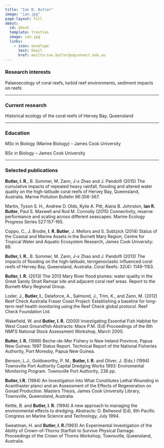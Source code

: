 ```yaml
---
title: "Ian R. Butler"
image: "ian.jpg"
page-layout: full
about:
  id: about
  template: trestles
  image: ian.jpg
  links:
    - icon: envelope
      text: Email
      href: mailto:ian.butler@uqconnect.edu.au
---
```


### Research interests

Palaeoecology of coral reefs, turbid reef environments, sediment impacts on reefs

---

### Current research

Historical ecology of the coral reefs of Hervey Bay, Queensland

---

### Education

MSc in Biology (Marine Biology) – James Cook University

BSc in Biology – James Cook University

---

### Selected publications

**Butler, I. R.**, B. Sommer, M. Zann, J-x Zhao and J. Pandolfi (2015) The cumulative impacts of repeated heavy rainfall, flooding and altered water quality on the high-latitude coral reefs of Hervey Bay, Queensland, Australia. Marine Pollution Bulletin 96:356-367.

Martin, Tyson S. H., Andrew D. Olds, Kylie A. Pitt, Alana B. Johnston, **Ian R. Butler**, Paul S. Maxwell and Rod M. Connolly (2015) Connectivity, reserve performance and scaling across different seascapes. Marine Ecology Progress Series 527:157-165.

Coppo, C., J. Brodie, **I. R. Butler**, J. Mellors and S. Sobtzick (2014) Status of the Coastal and Marine Assets in the Burnett Mary Region, Centre for Tropical Water and Aquatic Ecosystem Research, James Cook University: 88.

**Butler, I. R.**, B. Sommer, M. Zann, J-x Zhao and J. Pandolfi (2013) The impacts of flooding on the high-latitude, terrigenoclastic influenced coral reefs of Hervey Bay, Queensland, Australia. Coral Reefs: 32(4): 1149-1163.

**Butler, I. R.** (2013) The 2013 Mary River flood plumes: water quality in the Great Sandy Strait Ramsar site and adjacent coral reef areas. Report to the Burnett-Mary Regional Group.

Loder, J., **Butler, I.**, Delaforce, A., Salmond, J., Trim, K., and Zann, M. (2012)  Reef Check Australia Fraser Coast Project: Establishing a baseline for long-term reef health monitoring using the Reef Check global protocol. Reef Check Foundation Ltd.

Wakefield, W. and **Butler, I. R.** (2000)  Investigating Essential Fish Habitat for West Coast Groundfish  Abstracts: Mace P.M. (Ed) Proceedings of the 6th NMFS National Stock Assessment Workshop,  March 2000.

**Butler, I. R.** (1998)  Beche-de-Mer Fishery in New Ireland Province, Papua New Guinea:  1997 Status Report.  Technical Report of the National Fisheries Authority, Port Moresby, Papua New Guinea.

Benson, L.J., Goldsworthy, P. M., **Butler, I. R.** and Oliver, J. (Eds.) (1994)  Townsville Port Authority Capital Dredging Works 1993: Enviromental Monitoring Program. Townsville Port Authority, 238 pp.

**Butler, I.R.**  (1994)  An Investigation Into What Constitutes Lethal Wounding in Acanthaster planci and an Assessment of the Effects of Regeneration on Gonad Production.  Masters Thesis, James Cook University Library, Townsville, Queensland, Australia.

Kettle, B. and **Butler, I. R.** (1994)  A new approach to managing the environmental effects to dredging.  Abstracts: O. Bellwood (Ed), 6th Pacific Congress on Marine Science and Technology, July 1994.

Sweatman, H. and **Butler, I. R.**(1993)  An Experimental Investigation of the Ability of Crown-of-Thorns Starfish to Survive Physical Damage.  Proceedings of the Crown of Thorns Workshop, Townsville, Queensland, Australia.